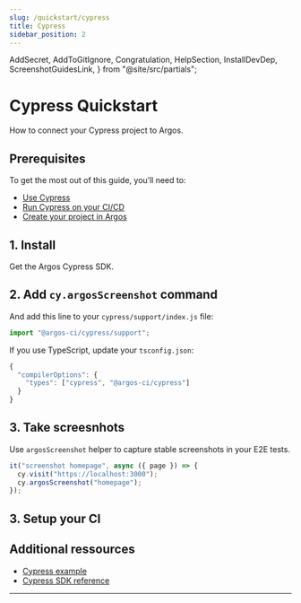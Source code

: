 ```yaml
---
slug: /quickstart/cypress
title: Cypress
sidebar_position: 2
---
```


  AddSecret,
  AddToGitIgnore,
  Congratulation,
  HelpSection,
  InstallDevDep,
  ScreenshotGuidesLink,
} from "@site/src/partials";

# Cypress Quickstart

How to connect your Cypress project to Argos.

## Prerequisites

To get the most out of this guide, you’ll need to:

- [Use Cypress](https://docs.cypress.io/guides/getting-started/installing-cypress)
- [Run Cypress on your CI/CD](https://playwright.dev/docs/ci-intro#on-pushpull_request)
- [Create your project in Argos](https://app.argos-ci.com/new)

## 1. Install

Get the Argos Cypress SDK.

<InstallDevDep dependency="@argos-ci/cli @argos-ci/cypress" showCliLink />

## 2. Add `cy.argosScreenshot` command

And add this line to your `cypress/support/index.js` file:

```js cypress/support/index.js
import "@argos-ci/cypress/support";
```

If you use TypeScript, update your `tsconfig.json`:

```js
{
  "compilerOptions": {
    "types": ["cypress", "@argos-ci/cypress"]
  }
}
```

## 3. Take screesnhots

Use <code>argosScreenshot</code> helper to capture stable screenshots in your E2E tests.

```js title="cypress/e2e/homepage.cy.js"
it("screenshot homepage", async ({ page }) => {
  cy.visit("https://localhost:3000");
  cy.argosScreenshot("homepage");
});
```

<ScreenshotGuidesLink />
<AddToGitIgnore path="/cypress/screenshots" />

## 3. Setup your CI

<AddSecret folder="cypress/screenshots" />

<Congratulation />

## Additional ressources

- [Cypress example](https://github.com/argos-ci/argos/tree/main/examples/cypress)
- [Cypress SDK reference](/cypress)

---

<HelpSection />
